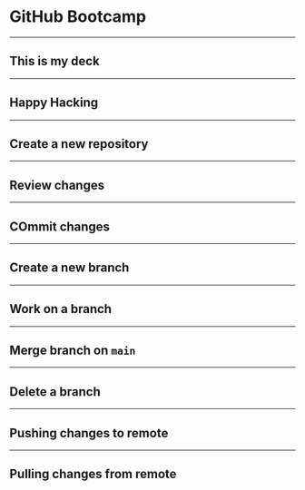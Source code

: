 <!-- deck.mdx -->

# GitHub Bootcamp

---

## This is my deck

---

## Happy Hacking


---

## Create a new repository


---

## Review changes

---

## COmmit changes

--- 

## Create a new branch


--- 

## Work on a branch

---

## Merge branch on `main`

---

## Delete a branch

---

## Pushing changes to remote

---

## Pulling changes from remote
